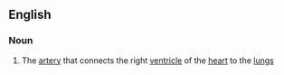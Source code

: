 ==English==

===Noun===
{{en-noun}}
{{wikipedia}}

#The [[artery]] that connects the right [[ventricle]] of the [[heart]] to the [[lung]]s